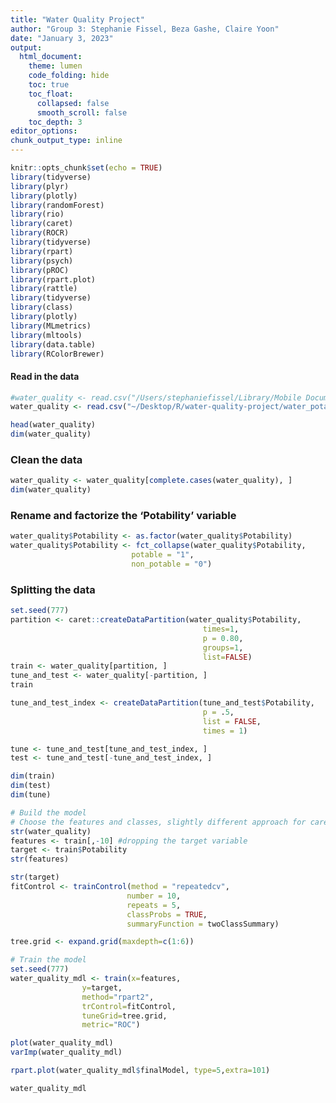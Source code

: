 ```yaml
---
title: "Water Quality Project"
author: "Group 3: Stephanie Fissel, Beza Gashe, Claire Yoon"
date: "January 3, 2023"
output: 
  html_document:
    theme: lumen
    code_folding: hide
    toc: true
    toc_float:
      collapsed: false
      smooth_scroll: false
    toc_depth: 3
editor_options: 
chunk_output_type: inline
---
```


```r
knitr::opts_chunk$set(echo = TRUE)
library(tidyverse)
library(plyr)
library(plotly)
library(randomForest)
library(rio)
library(caret)
library(ROCR)
library(tidyverse)
library(rpart)
library(psych)
library(pROC)
library(rpart.plot)
library(rattle)
library(tidyverse)
library(class)
library(plotly)
library(MLmetrics)
library(mltools)
library(data.table)
library(RColorBrewer)
```


#### Read in the data
```r
#water_quality <- read.csv("/Users/stephaniefissel/Library/Mobile Documents/com~apple~CloudDocs/ds final project/water_potability.csv")
water_quality <- read.csv("~/Desktop/R/water-quality-project/water_potability.csv")

head(water_quality)
dim(water_quality)
```

### Clean the data
```r
water_quality <- water_quality[complete.cases(water_quality), ]
dim(water_quality)
```

### Rename and factorize the 'Potability' variable
```r
water_quality$Potability <- as.factor(water_quality$Potability)
water_quality$Potability <- fct_collapse(water_quality$Potability, 
                           potable = "1",
                           non_potable = "0")
```


### Splitting the data
```r
set.seed(777)
partition <- caret::createDataPartition(water_quality$Potability,
                                           times=1,
                                           p = 0.80,
                                           groups=1,
                                           list=FALSE)
train <- water_quality[partition, ]
tune_and_test <- water_quality[-partition, ]
train

tune_and_test_index <- createDataPartition(tune_and_test$Potability,
                                           p = .5,
                                           list = FALSE,
                                           times = 1)

tune <- tune_and_test[tune_and_test_index, ]
test <- tune_and_test[-tune_and_test_index, ]

dim(train)
dim(test) 
dim(tune)

# Build the model
# Choose the features and classes, slightly different approach for caret, need to create features and target sets from the training data.
str(water_quality)
features <- train[,-10] #dropping the target variable
target <- train$Potability
str(features)

str(target)
fitControl <- trainControl(method = "repeatedcv",
                          number = 10,
                          repeats = 5,
                          classProbs = TRUE,
                          summaryFunction = twoClassSummary) 

tree.grid <- expand.grid(maxdepth=c(1:6))

# Train the model
set.seed(777)
water_quality_mdl <- train(x=features,
                y=target,
                method="rpart2",
                trControl=fitControl,
                tuneGrid=tree.grid,
                metric="ROC")

plot(water_quality_mdl)
varImp(water_quality_mdl)

rpart.plot(water_quality_mdl$finalModel, type=5,extra=101)

water_quality_mdl
```

